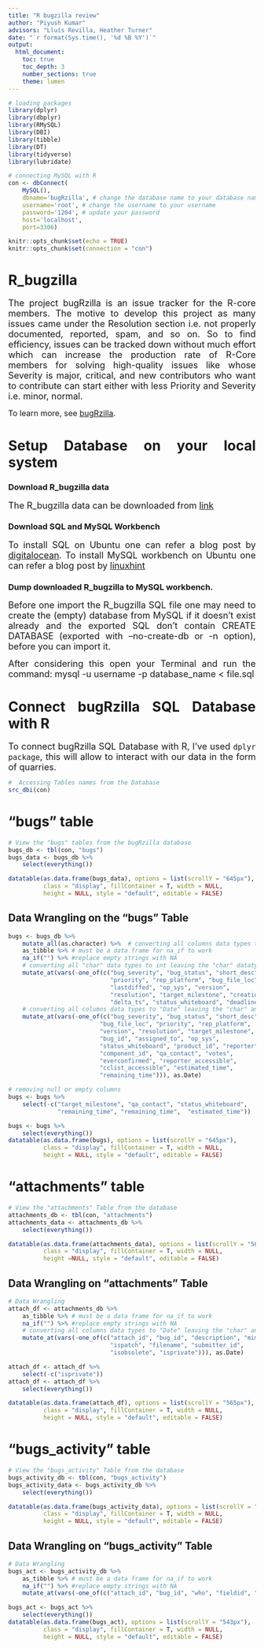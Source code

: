 ```yaml
---
title: "R bugzilla review"
author: "Piyush Kumar"
advisors: "Lluís Revilla, Heather Turner"
date: "`r format(Sys.time(), '%d %B %Y')`"
output: 
  html_document:
    toc: true
    toc_depth: 3
    number_sections: true
    theme: lumen
---
```


```r
# loading packages
library(dplyr)
library(dbplyr)
library(RMySQL)
library(DBI)
library(tibble)
library(DT)
library(tidyverse)
library(lubridate)

# connecting MySQL with R
con <- dbConnect(
    MySQL(), 
    dbname='bugRzilla', # change the database name to your database name
    username='root', # change the username to your username
    password='1204', # update your password
    host='localhost',
    port=3306)

knitr::opts_chunk$set(echo = TRUE)
knitr::opts_chunk$set(connection = "con")
```

<style>
body {
    text-align: justify;
}
</style>

# R_bugzilla

<font size="4">
The project bugRzilla is an issue tracker for the R-core members. The motive to develop this project as many issues came under the Resolution section i.e. not properly documented, reported, spam, and so on. So to find efficiency, issues can be tracked down without much effort which can increase the production rate of R-Core members for solving high-quality issues like whose Severity is major, critical, and new contributors who want to contribute can start either with less Priority and Severity i.e. minor, normal. 
</font>

<font size="3">To learn more, see [bugRzilla](https://github.com/llrs/bugRzilla).</font>

# Setup Database on your local system

### Download R_bugzilla data 

<font size ="4">
The R_bugzilla data can be downloaded from  [link](https://bugs.r-project.org/db/R-bugs.sql.xz)
</font>

### Download SQL and MySQL Workbench

<font size="4">
To install SQL on Ubuntu one can refer a blog post by [digitalocean](https://www.digitalocean.com/community/tutorials/how-to-install-mysql-on-ubuntu-20-04).
To install MySQL workbench on Ubuntu one can refer a blog post by [linuxhint](https://linuxhint.com/installing_mysql_workbench_ubuntu/)
</font>

### Dump downloaded R_bugzilla to MySQL workbench.

<font size="4">
Before one import the R_bugzilla SQL file one may need to create the (empty) database from MySQL if it doesn't exist already and the exported SQL don't contain CREATE DATABASE (exported with --no-create-db or -n option), before you can import it.

After considering this open your Terminal and run the command: mysql -u username -p database_name < file.sql
</font>

# Connect bugRzilla SQL Database with R

<font size="4">
To connect bugRzilla SQL Database with R, I've used `dplyr package`, this will allow to interact with our data in the form of quarries.
</font>


```r
#  Accessing Tables names from the Database
src_dbi(con)
```

# "bugs" table 

```r
# View the "bugs" tables from the bugRzilla database
bugs_db <- tbl(con, "bugs")
bugs_data <- bugs_db %>%
    select(everything()) 

datatable(as.data.frame(bugs_data), options = list(scrollY = "645px"), 
          class = "display", fillContainer = T, width = NULL, 
          height = NULL, style = "default", editable = FALSE)

```

## Data Wrangling on the "bugs" Table

```r
bugs <- bugs_db %>%
    mutate_all(as.character) %>%  # converting all columns data types to "char"
    as_tibble %>% # must be a data frame for na_if to work
    na_if("") %>% #replace empty strings with NA
    # converting all "char" data types to int leaving the "char" datatype
    mutate_at(vars(-one_of(c("bug_severity", "bug_status", "short_desc",
                             "priority", "rep_platform", "bug_file_loc", 
                             "lastdiffed", "op_sys", "version", 
                             "resolution", "target_milestone", "creation_ts", 
                             "delta_ts", "status_whiteboard", "deadline"))), as.integer) %>%
    # converting all columns data types to "Date" leaving the "char" and "int" datatype
    mutate_at(vars(-one_of(c("bug_severity", "bug_status", "short_desc",
                          "bug_file_loc", "priority", "rep_platform", 
                          "version", "resolution", "target_milestone", 
                          "bug_id", "assigned_to", "op_sys", 
                          "status_whiteboard", "product_id", "reporter", 
                          "component_id", "qa_contact", "votes",
                          "everconfirmed", "reporter_accessible",
                          "cclist_accessible", "estimated_time",
                          "remaining_time"))), as.Date)

# removing null or empty columns
bugs <- bugs %>%
    select(-c("target_milestone", "qa_contact", "status_whiteboard",
              "remaining_time", "remaining_time",  "estimated_time"))

bugs <- bugs %>%
    select(everything())
datatable(as.data.frame(bugs), options = list(scrollY = "645px"), 
          class = "display", fillContainer = T, width = NULL, 
          height = NULL, style = "default", editable = FALSE)

```

# "attachments" table

```r
# View the "attachments" Table from the database
attachments_db <- tbl(con, "attachments")
attachments_data <- attachments_db %>%
    select(everything())

datatable(as.data.frame(attachments_data), options = list(scrollY = "565px"), 
          class = "display", fillContainer = T, width = NULL, 
          height =NULL, style = "default", editable = FALSE) 
```

## Data Wrangling on "attachments" Table 
```r
# Data Wrangling
attach_df <- attachments_db %>%
    as_tibble %>% # must be a data frame for na_if to work
    na_if("") %>% #replace empty strings with NA
    # converting all columns data types to "Date" leaving the "char" and "int" datatype
    mutate_at(vars(-one_of(c("attach_id", "bug_id", "description", "mimetype", 
                             "ispatch", "filename", "submitter_id", 
                             "isobsolete", "isprivate"))), as.Date)

attach_df <- attach_df %>%
    select(-c("isprivate"))
attach_df <- attach_df %>%
    select(everything())

datatable(as.data.frame(attach_df), options = list(scrollY = "565px"), 
          class = "display", fillContainer = T, width = NULL, 
          height = NULL, style = "default", editable = FALSE)
```

# "bugs_activity" table

```r
# View the "bugs_activity" Table from the database
bugs_activity_db <- tbl(con, "bugs_activity")
bugs_activity_data <- bugs_activity_db %>%
    select(everything())

datatable(as.data.frame(bugs_activity_data), options = list(scrollY = "543px"), 
          class = "display", fillContainer = T, width = NULL, 
          height = NULL, style = "default", editable = FALSE) 
```

## Data Wrangling on "bugs_activity" Table 
```r
# Data Wrangling
bugs_act <- bugs_activity_db %>%
    as_tibble %>% # must be a data frame for na_if to work
    na_if("") %>% #replace empty strings with NA
    mutate_at(vars(-one_of(c("attach_id", "bug_id", "who", "fieldid", "added", "comment_id", "removed", "id"))), as.Date)

bugs_act <- bugs_act %>%
    select(everything())
datatable(as.data.frame(bugs_act), options = list(scrollY = "543px"), 
          class = "display", fillContainer = T, width = NULL, 
          height = NULL, style = "default", editable = FALSE)
```
